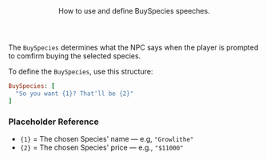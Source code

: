 <Header title="BuySpecies">
  How to use and define BuySpecies speeches.
</Header>

The `BuySpecies` determines what the NPC says when the player is prompted to comfirm buying the selected species.

<SPSpeeches speech="BuySpecies"/>

To define the `BuySpecies`, use this structure:

```ruby
BuySpecies: [
  "So you want {1}? That'll be {2}"
]
```
### Placeholder Reference
- `{1}` = The chosen Species' name — e.g, `"Growlithe"`
- `{2}` = The chosen Species' price — e.g., `"$11000"`
<ImageWithCaption src="/images/documentation/poke-market/BuySpecies.png" caption="BuySpecies"/>